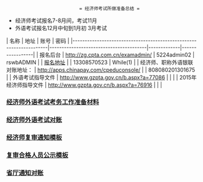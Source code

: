                             = 经济师考试所做准备总结 =
* 经济师考试报名7-8月间，考试11月
* 外语考试报名12月中旬到1月初 3月考试

| 名称                                                               | 地址                                   | 账号        | 密码            |
|--------------------------------------------------------------------|----------------------------------------|-------------|-----------------|
| 报名后台                                                           | http://zg.cpta.com.cn/examadmin/       | 5224admin02 | rswbADMIN       |
| [[http://zg.cpta.com.cn/examfront/register/login2j.jsp| 报名地址]] |                                        | 13308570523 | While(1)        |
| 经济师、职称外语银联对账地址：                                     | http://apps.chinapay.com/cpeduconsole/ |             | 808080201301675 |
| 外语考试指导文件                                                   | http://www.gzpta.gov.cn/b.aspx?a=77086 |             |                 |
| 2015年经济师指导文件                                               | http://www.gzpta.gov.cn/b.aspx?a=76916 |             |                 |


=== [[经济师外语考试考务工作准备材料]] ===
=== [[经济师外语考试对账]] ===
=== [[经济师复审通知模板]] ===
=== [[复审合格人员公示模板]] ===
=== [[省厅通知对账]] ===
